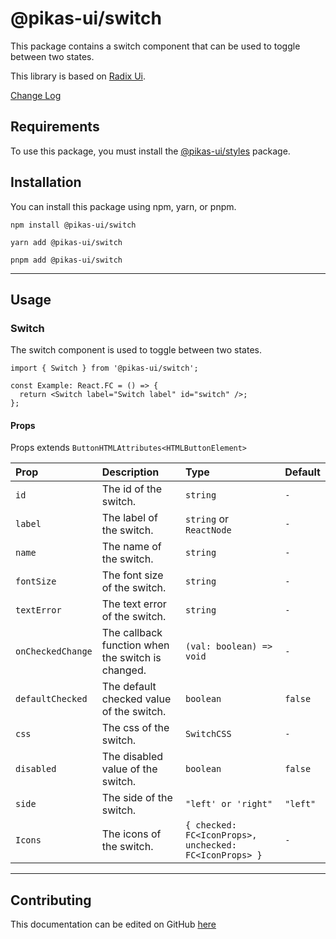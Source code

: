 

<NextSeo title="Switch" />

# @pikas-ui/switch

This package contains a switch component that can be used to toggle between two states.

This library is based on [Radix Ui](https://www.radix-ui.com/).

<a href="https://github.com/Achaak/pikas/blob/main/packages/ui/switch/CHANGELOG.md">
  Change Log
</a>

## Requirements

To use this package, you must install the <a href={stylesLink}>@pikas-ui/styles</a> package.

## Installation

You can install this package using npm, yarn, or pnpm.

```
npm install @pikas-ui/switch
```

```
yarn add @pikas-ui/switch
```

```
pnpm add @pikas-ui/switch
```

---

## Usage

### Switch

The switch component is used to toggle between two states.

<SwitchExample />

```tsx
import { Switch } from '@pikas-ui/switch';

const Example: React.FC = () => {
  return <Switch label="Switch label" id="switch" />;
};
```

#### Props

Props extends `ButtonHTMLAttributes<HTMLButtonElement>`

| Prop              | Description                                       | Type                                                   | Default  |
| :---------------- | :------------------------------------------------ | :----------------------------------------------------- | :------- |
| `id`              | The id of the switch.                             | `string`                                               | `-`      |
| `label`           | The label of the switch.                          | `string` or `ReactNode`                                | `-`      |
| `name`            | The name of the switch.                           | `string`                                               | `-`      |
| `fontSize`        | The font size of the switch.                      | `string`                                               | `-`      |
| `textError`       | The text error of the switch.                     | `string`                                               | `-`      |
| `onCheckedChange` | The callback function when the switch is changed. | `(val: boolean) => void`                               | `-`      |
| `defaultChecked`  | The default checked value of the switch.          | `boolean`                                              | `false`  |
| `css`             | The css of the switch.                            | `SwitchCSS`                                            | `-`      |
| `disabled`        | The disabled value of the switch.                 | `boolean`                                              | `false`  |
| `side`            | The side of the switch.                           | `"left' or 'right"`                                    | `"left"` |
| `Icons`           | The icons of the switch.                          | `{ checked: FC<IconProps>, unchecked: FC<IconProps> }` | `-`      |

---

## Contributing

This documentation can be edited on GitHub [here](https://github.com/Achaak/pikas/blob/main/apps/docs-ui/pages/components/switch.mdx)
